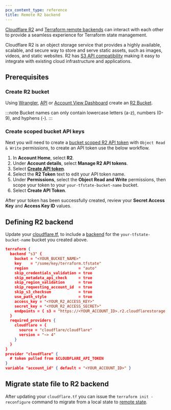 ```yaml
---
pcx_content_type: reference
title: Remote R2 backend
---
```



[Cloudflare R2](/r2/) and [Terraform remote backends](https://developer.hashicorp.com/terraform/language/settings/backends/remote) can interact with each other to provide a seamless experience for Terraform state management. 

Cloudflare R2 is an object storage service that provides a highly available, scalable, and secure way to store and serve static assets, such as images, videos, and static websites. R2 has [S3 API compatibility](/r2/api/s3/api/) making it easy to integrate with existing cloud infrastructure and applications.

## Prerequisites

### Create R2 bucket

Using [Wrangler](/workers/wrangler/install-and-update/), [API](/api/operations/r2-create-bucket) or [Account View Dashboard](https://dash.cloudflare.com/?to=/:account/r2/new) create an [R2 Bucket](/r2/buckets/create-buckets/).

<Render file="create-r2-buckets" />

:::note
Bucket names can only contain lowercase letters (a-z), numbers (0-9), and hyphens (-). 
:::


### Create scoped bucket API keys

Next you  will need to create a [bucket scoped R2 API token](/r2/api/s3/tokens/) with `Object Read & Write` permissions, to create an API token use the below workflow.

1. In **Account Home**, select **R2**.
2. Under **Account details**, select **Manage R2 API tokens**.
3. Select [**Create API token**](https://dash.cloudflare.com/?to=/:account/r2/api-tokens).
4. Select the **R2 Token** text to edit your API token name.
5. Under **Permissions**, select the **Object Read and Write** permissions, then scope your token to your `your-tfstate-bucket-name` bucket.
6. Select **Create API Token**.

After your token has been successfully created, review your **Secret Access Key** and **Access Key ID** values.

## Defining R2 backend

Update your [cloudflare.tf](/terraform/tutorial/initialize-terraform/), to include a [backend](https://developer.hashicorp.com/terraform/language/settings/backends/configuration) for the `your-tfstate-bucket-name` bucket you created above.

```json
terraform {
  backend "s3" {
    bucket = "<YOUR_BUCKET_NAME>"
    key    = "/some/key/terraform.tfstate"
    region                      = "auto"
    skip_credentials_validation = true
    skip_metadata_api_check     = true
    skip_region_validation      = true
    skip_requesting_account_id  = true
    skip_s3_checksum            = true
    use_path_style              = true
    access_key = "<YOUR_R2_ACCESS_KEY>"
    secret_key = "<YOUR_R2_ACCESS_SECRET>"
    endpoints = { s3 = "https://<YOUR_ACCOUNT_ID>.r2.cloudflarestorage.com" }
  }
  required_providers {
    cloudflare = {
      source = "cloudflare/cloudflare"
      version = "~> 4"
    }
  }
}
provider "cloudflare" {
  # token pulled from $CLOUDFLARE_API_TOKEN
}
variable "account_id" { default = "<YOUR_ACCOUNT_ID>" }
```

## Migrate state file to R2 backend

After updating your `cloudflare.tf` you can issue the `terraform init -reconfigure` command to migrate from a local state to [remote state](https://developer.hashicorp.com/terraform/language/state/remote).